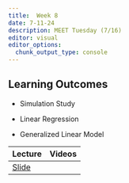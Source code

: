 ```yaml
---
title:  Week 8
date: 7-11-24
description: MEET Tuesday (7/16)
editor: visual
editor_options: 
  chunk_output_type: console
---
```


## Learning Outcomes

-   Simulation Study

-   Linear Regression

-   Generalized Linear Model

| Lecture                                                | Videos |
|:-------------------------------------------------------|:-------|
| [Slide](http://m497.inqs.info/lectures/8#/title-slide) |        |
